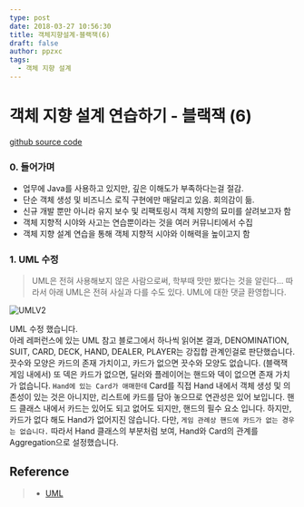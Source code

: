 ```yaml
---
type: post
date: 2018-03-27 10:56:30
title: 객체지향설계-블랙잭(6)
draft: false
author: ppzxc
tags:
  - 객체 지향 설계
---
```


# 객체 지향 설계 연습하기 - 블랙잭 (6)

[github source code](https://github.com/JungHa-Cho/BlackJack)

### 0. 들어가며

- 업무에 Java를 사용하고 있지만, 깊은 이해도가 부족하다는걸 절감.
- 단순 객체 생성 및 비즈니스 로직 구현에만 매달리고 있음. 회의감이 듦.
- 신규 개발 뿐만 아니라 유지 보수 및 리팩토링시 객체 지향의 묘미를 살려보고자 함
- 객체 지향적 시야와 사고는 연습뿐이라는 것을 여러 커뮤니티에서 수집
- 객체 지향 설계 연습을 통해 객체 지향적 시야와 이해력을 높이고지 함

### 1. UML 수정

> UML은 전혀 사용해보지 않은 사람으로써, 학부때 맛만 봤다는 것을 알린다... 따라서 아래 UML은 전혀 사실과 다를 수도 있다.
> UML에 대한 댓글 환영합니다.

![UMLV2](https://github.com/ppzxc/ppzxc.github.io/blob/master/content/images/BLACKJACKV2.JPG)

UML 수정 했습니다.  
아레 레퍼런스에 있는 UML 참고 블로그에서 하나씩 읽어본 결과, DENOMINATION, SUIT, CARD, DECK, HAND, DEALER, PLAYER는 강집합 관계인걸로 판단했습니다. 끗수와 모양은 카드의 존재 가치이고, 카드가 없으면 끗수와 모양도 없습니다. (블랙잭 게임 내에서) 또 덱은 카드가 없으면, 딜러와 플레이어는 핸드와 덱이 없으면 존재 가치가 없습니다. `Hand에 있는 Card가 애매한데` Card를 직접 Hand 내에서 객체 생성 및 의존성이 있는 것은 아니지만, 리스트에 카드를 담아 놓으므로 연관성은 있어 보입니다. 핸드 클래스 내에서 카드는 있어도 되고 없어도 되지만, 핸드의 필수 요소 입니다. 하지만, 카드가 없다 해도 Hand가 없어지진 않습니다. 다만, `게임 관례상 핸드에 카드가 없는 경우는 없습니다.` 따라서 Hand 클래스의 부분처럼 보여, Hand와 Card의 관계를 Aggregation으로 설정했습니다.

## Reference

> - [UML](http://geniusduck.tistory.com/entry/UML-%EA%B8%B0%EB%B3%B8%ED%8E%B8-%EA%B8%B0%EB%B3%B8-%ED%91%9C%EA%B8%B0-%ED%98%95%EC%8B%9D-%EB%B0%8F-%EA%B4%80%EA%B3%84%ED%91%9C%ED%98%84%EB%B2%95)
